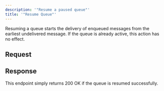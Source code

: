 ```yaml
---
description: '"Resume a paused queue"'
title: '"Resume Queue"'
---
```

Resuming a queue starts the delivery of enqueued messages from the earliest undelivered message.
If the queue is already active, this action has no effect.
## Request
## Response
This endpoint simply returns 200 OK if the queue is resumed successfully.
